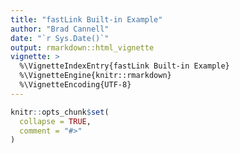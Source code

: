 ```yaml
---
title: "fastLink Built-in Example"
author: "Brad Cannell"
date: "`r Sys.Date()`"
output: rmarkdown::html_vignette
vignette: >
  %\VignetteIndexEntry{fastLink Built-in Example}
  %\VignetteEngine{knitr::rmarkdown}
  %\VignetteEncoding{UTF-8}
---
```


```r
knitr::opts_chunk$set(
  collapse = TRUE,
  comment = "#>"
)
```

